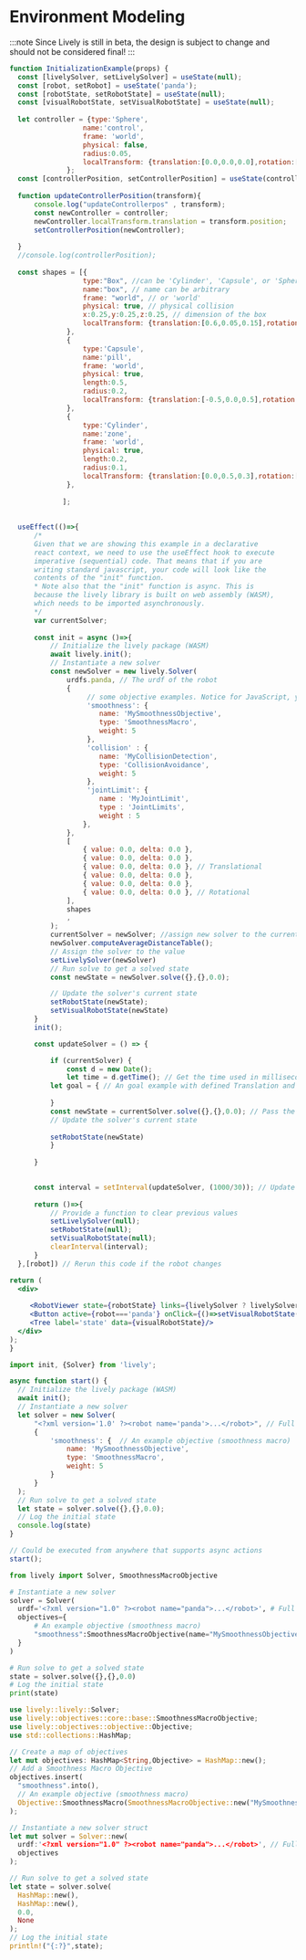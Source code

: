 

# Environment Modeling

:::note 
Since Lively is still in beta, the design is subject to change and should not be considered final!
:::


<Tabs>
  <TabItem value="jsx" label="Live">

  ```jsx live
function InitializationExample(props) {
    const [livelySolver, setLivelySolver] = useState(null);
    const [robot, setRobot] = useState('panda');
    const [robotState, setRobotState] = useState(null);
    const [visualRobotState, setVisualRobotState] = useState(null);
    
    let controller = {type:'Sphere',
                    name:'control',
                    frame: 'world',
                    physical: false,
                    radius:0.05,
                    localTransform: {translation:[0.0,0.0,0.0],rotation:[0.0,0.0,0.0,1.0]} // [x, y, z, w] ordering for quaternion
                };
    const [controllerPosition, setControllerPosition] = useState(controller);
    
    function updateControllerPosition(transform){
        console.log("updateControllerpos" , transform);
        const newController = controller;
        newController.localTransform.translation = transform.position;
        setControllerPosition(newController);
        
    }
    //console.log(controllerPosition);
        
    const shapes = [{
                    type:"Box", //can be 'Cylinder', 'Capsule', or 'Sphere'
                    name:"box", // name can be arbitrary
                    frame: "world", // or 'world'
                    physical: true, // physical collision
                    x:0.25,y:0.25,z:0.25, // dimension of the box
                    localTransform: {translation:[0.6,0.05,0.15],rotation:[0.0,0.0,0.0,1.0]} // [x, y, z, w] ordering for quaternion
                },
                {
                    type:'Capsule',
                    name:'pill',
                    frame: 'world',
                    physical: true,
                    length:0.5,
                    radius:0.2,
                    localTransform: {translation:[-0.5,0.0,0.5],rotation:[1.0,0.0,0.0,0.0]} // [x, y, z, w] ordering for quaternion
                },
                {
                    type:'Cylinder',
                    name:'zone',
                    frame: 'world',
                    physical: true,
                    length:0.2,
                    radius:0.1,
                    localTransform: {translation:[0.0,0.5,0.3],rotation:[0.0,0.0,0.0,1.0]} // [x, y, z, w] ordering for quaternion
                },
                
               ];
        
    
    useEffect(()=>{
        /* 
        Given that we are showing this example in a declarative
        react context, we need to use the useEffect hook to execute
        imperative (sequential) code. That means that if you are
        writing standard javascript, your code will look like the
        contents of the "init" function.
        * Note also that the "init" function is async. This is
        because the lively library is built on web assembly (WASM),
        which needs to be imported asynchronously.
        */
        var currentSolver;
        
        const init = async ()=>{
            // Initialize the lively package (WASM)
            await lively.init();
            // Instantiate a new solver
            const newSolver = new lively.Solver(
                urdfs.panda, // The urdf of the robot
                {
                     // some objective examples. Notice for JavaScript, you do not need to import anything for objective. Simply construct an object
                     'smoothness': { 
                        name: 'MySmoothnessObjective',
                        type: 'SmoothnessMacro',
                        weight: 5
                     },    
                     'collision' : {
                        name: 'MyCollisionDetection',
                        type: 'CollisionAvoidance',
                        weight: 5
                     },
                     'jointLimit': {
                        name : 'MyJointLimit',
                        type : 'JointLimits',
                        weight : 5
                    },                  
                },
                [ 
                    { value: 0.0, delta: 0.0 },
                    { value: 0.0, delta: 0.0 },
                    { value: 0.0, delta: 0.0 }, // Translational
                    { value: 0.0, delta: 0.0 },
                    { value: 0.0, delta: 0.0 },
                    { value: 0.0, delta: 0.0 }, // Rotational
                ],
                shapes
                ,
            );
            currentSolver = newSolver; //assign new solver to the current solver in use
            newSolver.computeAverageDistanceTable();
            // Assign the solver to the value
            setLivelySolver(newSolver)
            // Run solve to get a solved state
            const newState = newSolver.solve({},{},0.0);

            // Update the solver's current state
            setRobotState(newState);
            setVisualRobotState(newState)
        }
        init();

        const updateSolver = () => {

            if (currentSolver) {
                const d = new Date();
                let time = d.getTime(); // Get the time used in milliseconds
            let goal = { // An goal example with defined Translation and Rotation
                      
            }
            const newState = currentSolver.solve({},{},0.0); // Pass the new goal into solve function 
            // Update the solver's current state
            
            setRobotState(newState)
            } 
        
        }
        

        const interval = setInterval(updateSolver, (1000/30)); // Update the solver 30fps
             
        return ()=>{
            // Provide a function to clear previous values
            setLivelySolver(null);
            setRobotState(null);
            setVisualRobotState(null);
            clearInterval(interval);
        }
    },[robot]) // Rerun this code if the robot changes

  return (
    <div>
       
       <RobotViewer state={robotState} links={livelySolver ? livelySolver.links : []} shapes = {shapes} controller = {controllerPosition} onMove={(id, source, worldTransform, localTransform)=>{updateControllerPosition(localTransform)}}/>
       <Button active={robot==='panda'} onClick={()=>setVisualRobotState(robotState)}>Update State</Button> 
       <Tree label='state' data={visualRobotState}/>
    </div>
  );
}
  ```

  </TabItem>

  <TabItem value="js" label="Javascript">

  ```js
import init, {Solver} from 'lively';

async function start() {
    // Initialize the lively package (WASM)
    await init();
    // Instantiate a new solver
    let solver = new Solver(
        "<?xml version='1.0' ?><robot name='panda'>...</robot>", // Full urdf as a string
        {
            'smoothness': {  // An example objective (smoothness macro)
                name: 'MySmoothnessObjective',
                type: 'SmoothnessMacro',
                weight: 5
            }
        }
    );
    // Run solve to get a solved state
    let state = solver.solve({},{},0.0);
    // Log the initial state
    console.log(state)
}

// Could be executed from anywhere that supports async actions
start();

  ```

  </TabItem>

  <TabItem value="py" label="Python">

  ```py
from lively import Solver, SmoothnessMacroObjective

# Instantiate a new solver
solver = Solver(
    urdf='<?xml version="1.0" ?><robot name="panda">...</robot>', # Full urdf as a string
    objectives={
        # An example objective (smoothness macro)
        "smoothness":SmoothnessMacroObjective(name="MySmoothnessObjective",weight=5)
    }
)

# Run solve to get a solved state
state = solver.solve({},{},0.0)
# Log the initial state
print(state)
  ```

  </TabItem>

  <TabItem value="rs" label="Rust">

  ```rust
use lively::lively::Solver;
use lively::objectives::core::base::SmoothnessMacroObjective;
use lively::objectives::objective::Objective;
use std::collections::HashMap;

// Create a map of objectives
let mut objectives: HashMap<String,Objective> = HashMap::new();
// Add a Smoothness Macro Objective
objectives.insert(
    "smoothness".into(),
    // An example objective (smoothness macro)
    Objective::SmoothnessMacro(SmoothnessMacroObjective::new("MySmoothnessObjective",5.0))
);

// Instantiate a new solver struct
let mut solver = Solver::new(
    urdf:'<?xml version="1.0" ?><robot name="panda">...</robot>', // Full urdf as a string
    objectives
);

// Run solve to get a solved state
let state = solver.solve(
    HashMap::new(), 
    HashMap::new(), 
    0.0, 
    None
);
// Log the initial state
println!("{:?}",state);
  ```

  </TabItem>

</Tabs> 





